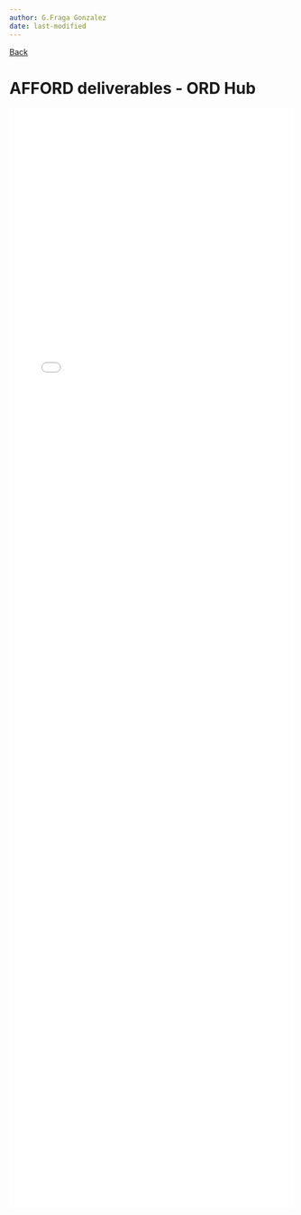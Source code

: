```yaml
---
author: G.Fraga Gonzalez
date: last-modified
---
```


[Back](Presentations.qmd) 

# AFFORD deliverables - ORD Hub {.unnumbered}

<iframe src="20230920_AFFORD_demoHub.pdf" width="100%" height="50%" style="border:none;"></iframe>

<!-- <iframe src="https://docs.google.com/presentation/d/e/2PACX-1vQJmjCzYkz-AIfrnzzDTmL41I6qLLcMlfpnyvHUNhAsE3_ohS8KQ2F-LesYU-FWKA/embed?start=false&loop=false&delayms=3000" frameborder="0" width="640" height="389" allowfullscreen="true" mozallowfullscreen="true" webkitallowfullscreen="true"></iframe> --> 
  
